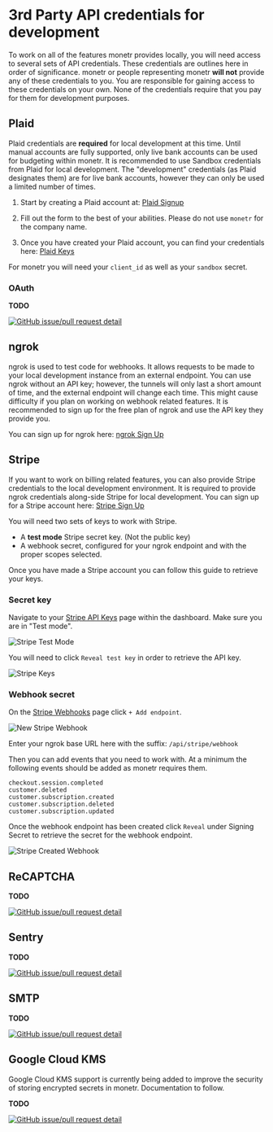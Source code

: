 # 3rd Party API credentials for development

To work on all of the features monetr provides locally, you will need access to several sets of API credentials. These
credentials are outlines here in order of significance. monetr or people representing monetr **will not** provide any of
these credentials to you. You are responsible for gaining access to these credentials on your own. None of the
credentials require that you pay for them for development purposes.

## Plaid

Plaid credentials are **required** for local development at this time. Until manual accounts are fully supported, only
live bank accounts can be used for budgeting within monetr. It is recommended to use Sandbox credentials from Plaid for
local development. The "development" credentials (as Plaid designates them) are for live bank accounts, however they can
only be used a limited number of times.

1. Start by creating a Plaid account at: [Plaid Signup](https://dashboard.plaid.com/signup)

2. Fill out the form to the best of your abilities. Please do not use `monetr` for the company name.

3. Once you have created your Plaid account, you can find your credentials
   here: [Plaid Keys](https://dashboard.plaid.com/team/keys)

For monetr you will need your `client_id` as well as your `sandbox` secret.

### OAuth

**TODO**

[![GitHub issue/pull request detail](https://img.shields.io/badge/dynamic/json?url=https%3A%2F%2Fapi.github.com%2Frepos%2Fmonetr%2Fmonetr%2Fissues%2F806&query=%24.title&logo=github&label=docs)](https://github.com/monetr/monetr/issues/806)

## ngrok

ngrok is used to test code for webhooks. It allows requests to be made to your local development instance from an
external endpoint. You can use ngrok without an API key; however, the tunnels will only last a short amount of time, and
the external endpoint will change each time. This might cause difficulty if you plan on working on webhook related
features. It is recommended to sign up for the free plan of ngrok and use the API key they provide you.

You can sign up for ngrok here: [ngrok Sign Up](https://dashboard.ngrok.com/signup)

## Stripe

If you want to work on billing related features, you can also provide Stripe credentials to the local development
environment. It is required to provide ngrok credentials along-side Stripe for local development. You can sign up for a
Stripe account here: [Stripe Sign Up](https://dashboard.stripe.com/register)

You will need two sets of keys to work with Stripe.

- A **test mode** Stripe secret key. (Not the public key)
- A webhook secret, configured for your ngrok endpoint and with the proper scopes selected.

Once you have made a Stripe account you can follow this guide to retrieve your keys.

### Secret key

Navigate to your [Stripe API Keys](https://dashboard.stripe.com/test/apikeys) page within the dashboard. Make sure you
are in
"Test mode".

![Stripe Test Mode](./assets/stripe_test_mode.png)

You will need to click `Reveal test key` in order to retrieve the API key.

![Stripe Keys](./assets/stripe_keys.png)

### Webhook secret

On the [Stripe Webhooks](https://dashboard.stripe.com/test/webhooks) page click `+ Add endpoint`.

![New Stripe Webhook](./assets/stripe_new_webhook.png)

Enter your ngrok base URL here with the suffix: `/api/stripe/webhook`

Then you can add events that you need to work with. At a minimum the following events should be added as monetr requires
them.

```text filename="Stripe Webhook Events"
checkout.session.completed
customer.deleted
customer.subscription.created
customer.subscription.deleted
customer.subscription.updated
```

Once the webhook endpoint has been created click `Reveal` under Signing Secret to retrieve the secret for the webhook
endpoint.

![Stripe Created Webhook](./assets/stripe_created_webhook.png)

## ReCAPTCHA

**TODO**

[![GitHub issue/pull request detail](https://img.shields.io/github/issues/detail/state/monetr/monetr/805?label=%23805%20-%20docs%3A%20Document%20ReCAPTCHA%20credentials.&logo=github)](https://github.com/monetr/monetr/issues/805)

## Sentry

**TODO**

[![GitHub issue/pull request detail](https://img.shields.io/github/issues/detail/state/monetr/monetr/856?label=%23856%20-%20docs%3A%20Document%20Sentry%20credentials.&logo=github)](https://github.com/monetr/monetr/issues/856)

## SMTP

**TODO**

[![GitHub issue/pull request detail](https://img.shields.io/github/issues/detail/state/monetr/monetr/857?label=%23857%20-%20docs%3A%20Document%20SMTP%20credentials.&logo=github)](https://github.com/monetr/monetr/issues/857)

## Google Cloud KMS

Google Cloud KMS support is currently being added to improve the security of storing encrypted secrets in monetr.
Documentation to follow.

**TODO**

[![GitHub issue/pull request detail](https://img.shields.io/github/issues/detail/state/monetr/monetr/936?label=%23936%20-%20docs%3A%20Document%20Google%20Cloud%20KMS%20credentials&logo=github)](https://github.com/monetr/monetr/issues/857)

